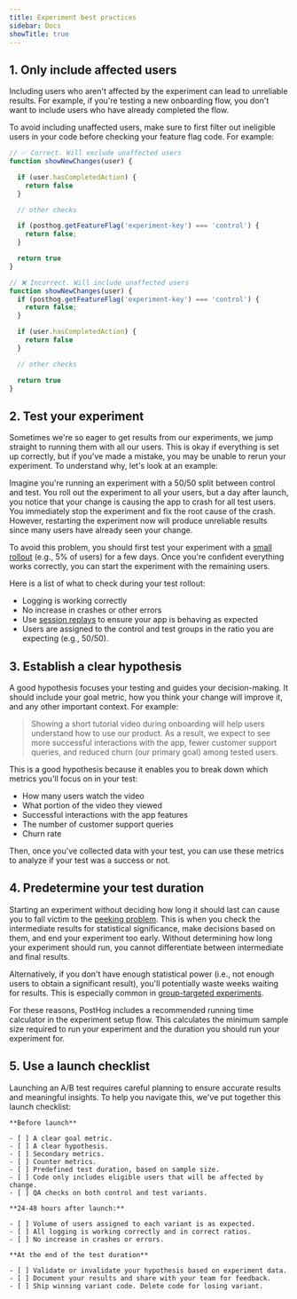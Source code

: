 ```yaml
---
title: Experiment best practices
sidebar: Docs
showTitle: true
---
```


## 1. Only include affected users

Including users who aren't affected by the experiment can lead to unreliable results. For example, if you're testing a new onboarding flow, you don't want to include users who have already completed the flow.

To avoid including unaffected users, make sure to first filter out ineligible users in your code before checking your feature flag code. For example:

```js
// ✅ Correct. Will exclude unaffected users
function showNewChanges(user) {

  if (user.hasCompletedAction) {
    return false
  }

  // other checks

  if (posthog.getFeatureFlag('experiment-key') === 'control') {
    return false;
  }

  return true
}

// ❌ Incorrect. Will include unaffected users
function showNewChanges(user) {
  if (posthog.getFeatureFlag('experiment-key') === 'control') {
    return false;
  }

  if (user.hasCompletedAction) {
    return false
  }

  // other checks

  return true
}
```

## 2. Test your experiment

Sometimes we're so eager to get results from our experiments, we jump straight to running them with all our users. This is okay if everything is set up correctly, but if you've made a mistake, you may be unable to rerun your experiment. To understand why, let's look at an example:

Imagine you're running an experiment with a 50/50 split between control and test. You roll out the experiment to all your users, but a day after launch, you notice that your change is causing the app to crash for all test users. You immediately stop the experiment and fix the root cause of the crash. However, restarting the experiment now will produce unreliable results since many users have already seen your change.

To avoid this problem, you should first test your experiment with a [small rollout](/tutorials/phased-rollout) (e.g., 5% of users) for a few days. Once you're confident everything works correctly, you can start the experiment with the remaining users.

Here is a list of what to check during your test rollout:
- Logging is working correctly
- No increase in crashes or other errors
- Use [session replays](/session-replay) to ensure your app is behaving as expected
- Users are assigned to the control and test groups in the ratio you are expecting (e.g., 50/50).


## 3. Establish a clear hypothesis

A good hypothesis focuses your testing and guides your decision-making. It should include your goal metric, how you think your change will improve it, and any other important context. For example:

> Showing a short tutorial video during onboarding will help users understand how to use our product. As a result, we expect to see more successful interactions with the app, fewer customer support queries, and reduced churn (our primary goal) among tested users.

This is a good hypothesis because it enables you to break down which metrics you'll focus on in your test:

- How many users watch the video
- What portion of the video they viewed
- Successful interactions with the app features
- The number of customer support queries
- Churn rate

Then, once you've collected data with your test, you can use these metrics to analyze if your test was a success or not.

## 4. Predetermine your test duration

Starting an experiment without deciding how long it should last can cause you to fall victim to the [peeking problem](/product-engineers/ab-testing-mistakes#3-conducting-an-experiment-without-a-predetermined-duration/). This is when you check the intermediate results for statistical significance, make decisions based on them, and end your experiment too early. Without determining how long your experiment should run, you cannot differentiate between intermediate and final results.

Alternatively, if you don't have enough statistical power (i.e., not enough users to obtain a significant result), you'll potentially waste weeks waiting for results. This is especially common in [group-targeted experiments](/blog/running-group-targeted-ab-tests).

For these reasons, PostHog includes a recommended running time calculator in the experiment setup flow. This calculates the minimum sample size required to run your experiment and the duration you should run your experiment for.

<ProductVideo
    videoLight= "https://res.cloudinary.com/dmukukwp6/video/upload/experiment_light_7070cd279b.mp4" 
    videoDark= "https://res.cloudinary.com/dmukukwp6/video/upload/experiment0dark_61a5bcbb63.mp4"
    alt="How to use the A/B test duration calculator" 
    classes="rounded"
/>

## 5. Use a launch checklist

Launching an A/B test requires careful planning to ensure accurate results and meaningful insights. To help you navigate this, we've put together this launch checklist:
```
**Before launch**

- [ ] A clear goal metric.
- [ ] A clear hypothesis.
- [ ] Secondary metrics.
- [ ] Counter metrics.
- [ ] Predefined test duration, based on sample size.
- [ ] Code only includes eligible users that will be affected by change.
- [ ] QA checks on both control and test variants.

**24-48 hours after launch:**

- [ ] Volume of users assigned to each variant is as expected.
- [ ] All logging is working correctly and in correct ratios.
- [ ] No increase in crashes or errors.

**At the end of the test duration**

- [ ] Validate or invalidate your hypothesis based on experiment data.
- [ ] Document your results and share with your team for feedback.
- [ ] Ship winning variant code. Delete code for losing variant.
```